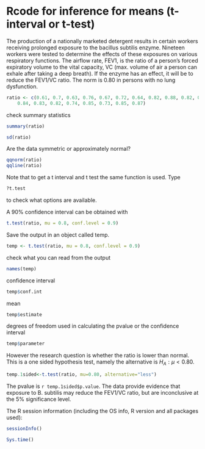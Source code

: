 
Rcode for inference for means (t-interval or t-test)
===========================================================

 The production of a nationally marketed detergent results in certain
 workers receiving prolonged exposure to the bacillus subtilis enzyme.
 Nineteen workers were tested to determine the effects of these exposures
 on various respiratory functions.  The airflow rate, FEV1, is the ratio of
 a person’s forced expiratory volume to the vital capacity, VC (max. volume
 of air a person can exhale after taking a deep breath).  If the enzyme has
 an effect, it will be to reduce the FEV1/VC ratio. The norm is 0.80 in
 persons with no lung dysfunction.



```r
ratio <- c(0.61, 0.7, 0.63, 0.76, 0.67, 0.72, 0.64, 0.82, 0.88, 0.82, 0.78, 
    0.84, 0.83, 0.82, 0.74, 0.85, 0.73, 0.85, 0.87)
```

check summary statistics
```r
summary(ratio)
```

```r
sd(ratio)
```

Are the data symmetric or approximately normal?
```r
qqnorm(ratio)
qqline(ratio)
```

Note that to get a t interval and t test  the same function is used.
Type
````r
?t.test 
````
to check what
options are available.  

A 90% confidence interval can be obtained with
```r
t.test(ratio, mu = 0.8, conf.level = 0.9)
```


Save the output in an object called temp.
```r
temp <- t.test(ratio, mu = 0.8, conf.level = 0.9)
```

check what you can read from the output
```r
names(temp)
```



confidence interval
```r
temp$conf.int
```


mean
```r
temp$estimate
```



degrees of freedom used in calculating the pvalue or the confidence interval
```r
temp$parameter
```

However the research question is whether the ratio is lower than normal. This is a one sided
hypothesis test, namely the alternative is $H_A: \mu < 0.80.$
```r
temp.1sided<-t.test(ratio, mu=0.80, alternative="less")
````

The pvalue is `r temp.1sided$p.value`. The data provide evidence that exposure to B. subtilis may reduce the FEV1/VC ratio, but are inconclusive at the 5%  significance level.



The R session information (including the OS info, R version and all
packages used):


```r
sessionInfo()
```


```r
Sys.time()
```




